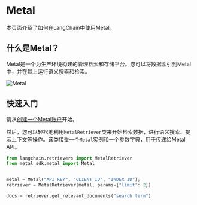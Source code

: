 # Metal

本页面介绍了如何在LangChain中使用Metal。

## 什么是Metal？

Metal是一个为生产环境构建的管理检索和存储平台。您可以将数据索引到Metal中，并在其上运行语义搜索和检索。

![Metal](/img/MetalDash.png)

## 快速入门

请从[创建一个Metal账户](https://app.getmetal.io/signup)开始。

然后，您可以轻松地利用`MetalRetriever`类来开始检索数据，进行语义搜索、提示上下文等操作。该类接受一个`Metal`实例和一个参数字典，用于传递给Metal API。

```python
from langchain.retrievers import MetalRetriever
from metal_sdk.metal import Metal


metal = Metal("API_KEY", "CLIENT_ID", "INDEX_ID");
retriever = MetalRetriever(metal, params={"limit": 2})

docs = retriever.get_relevant_documents("search term")
```
